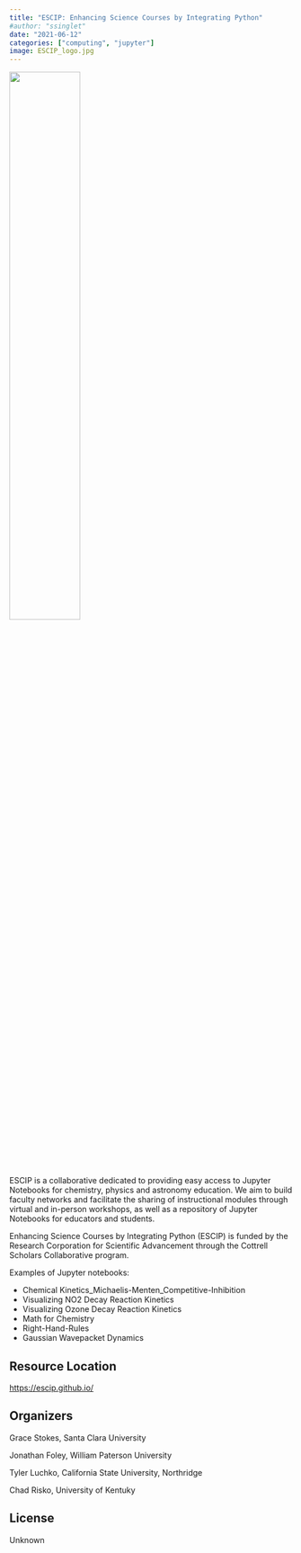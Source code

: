```yaml
---
title: "ESCIP: Enhancing Science Courses by Integrating Python"
#author: "ssinglet"
date: "2021-06-12"
categories: ["computing", "jupyter"]
image: ESCIP_logo.jpg
---
```


![](ESCIP_logo.jpg){width="50%"}

ESCIP is a collaborative dedicated to providing easy access to Jupyter Notebooks for chemistry, physics and astronomy education. We aim to build faculty networks and facilitate the sharing of instructional modules through virtual and in-person workshops, as well as a repository of Jupyter Notebooks for educators and students.

Enhancing Science Courses by Integrating Python (ESCIP) is funded by the
Research Corporation for Scientific Advancement through the Cottrell Scholars
Collaborative program.

Examples of Jupyter notebooks:

-   Chemical Kinetics_Michaelis-Menten_Competitive-Inhibition
-   Visualizing NO2 Decay Reaction Kinetics
-   Visualizing Ozone Decay Reaction Kinetics
-   Math for Chemistry
-   Right-Hand-Rules
-   Gaussian Wavepacket Dynamics


## Resource Location {#resource-location}

<https://escip.github.io/>


## Organizers {#organizers}

Grace Stokes, Santa Clara University

Jonathan Foley, William Paterson University

Tyler Luchko, California State University, Northridge

Chad Risko, University of Kentuky


## License {#license}

Unknown